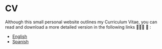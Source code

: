# CV
Although this small personal website outlines my Curriculum Vitae, you can read and download a more detailed version in the following links 👨🏽‍🔬 🧪 :

- [English](https://drive.google.com/file/d/1NjzFUlSgx_cpIXUeZKZSesxded7U4VXV/view?usp=sharing)
- [Spanish](https://drive.google.com/file/d/1X2DJyX6Ei-uPEDWfGM2Vjk_UM7f6ieF0/view?usp=sharing)